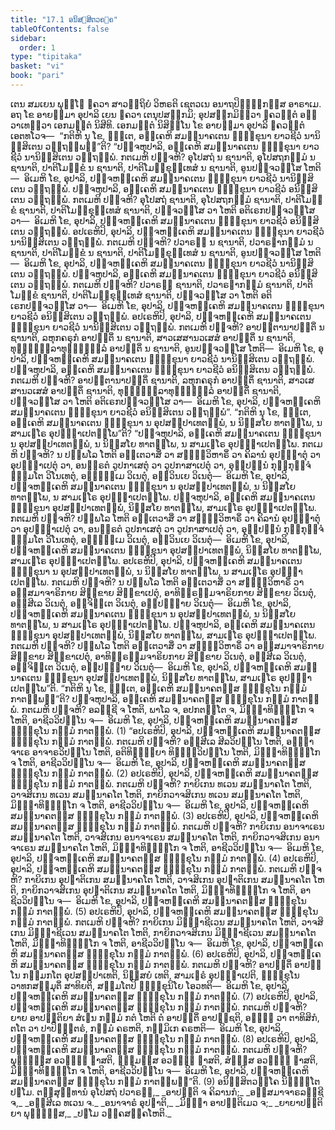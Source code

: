 ```yaml
---
title: "17.1 ອນິສ຺ສິຕວຄ຺ຄ"
tableOfContents: false
sidebar:
  order: 1
type: "tipitaka"
basket: "vi"
book: "pari"
---
```



<DynamicBreadcrumb />

<Division number="417" book="pari">

<Paragraph number="1939" book="pari">
ເຕນ ສມເຍນ ພຸທ຺ໂຘ ຠຄວາ ສາວຕ຺ຖິຍໍ ວິຫຣຕິ ເຊຕວເນ ອນາຖປິຓ຺ຑິກສ຺ສ ອາຣາເມ. ອຖ ໂຂ ອາຍສ຺ມາ ອຸປາລິ ເຍນ ຠຄວາ ເຕນຸປສງ຺ກມິ; ອຸປສງ຺ກມິຕ຺ວາ ຠຄວນ຺ຕໍ ອຠິວາເທຕ຺ວາ ເອກມນ຺ຕໍ ນິສີທິ. ເອກມນ຺ຕໍ ນິສິນ຺ໂນ ໂຂ ອາຍສ຺ມາ ອຸປາລິ ຠຄວນ຺ຕໍ ເອຕທໂວຈ—  “ກຕິຫິ ນຸ ໂຂ, ຠນ຺ເຕ, ອງ຺ເຄຫິ ສມນ຺ນາຄເຕນ ຠິກ຺ຂຸນາ ຍາວຊີວໍ ນານິສ຺ສິເຕນ ວຕ຺ຖພ຺ພນ຺”ຕິ?
</Paragraph>

<Paragraph number="1940" book="pari">
“ປຎ຺ຈຫຸປາລິ, ອງ຺ເຄຫິ ສມນ຺ນາຄເຕນ ຠິກ຺ຂຸນາ ຍາວຊີວໍ ນານິສ຺ສິເຕນ ວຕ຺ຖພ຺ພໍ. ກຕເມຫິ ປຎ຺ຈຫິ? ອຸໂປສຖໍ ນ ຊານາຕິ, ອຸໂປສຖກມ຺ມໍ ນ ຊານາຕິ, ປາຕິໂມກ຺ຂໍ ນ ຊານາຕິ, ປາຕິໂມກ຺ຂຸທ຺ເທສໍ ນ ຊານາຕິ, ອູນປຎ຺ຈວສ຺ໂສ ໂຫຕິ—  ອິເມຫິ ໂຂ, ອຸປາລິ, ປຎ຺ຈຫງ຺ເຄຫິ ສມນ຺ນາຄເຕນ ຠິກ຺ຂຸນາ ຍາວຊີວໍ ນານິສ຺ສິເຕນ ວຕ຺ຖພ຺ພໍ. ປຎ຺ຈຫຸປາລິ, ອງ຺ເຄຫິ ສມນ຺ນາຄເຕນ ຠິກ຺ຂຸນາ ຍາວຊີວໍ ອນິສ຺ສິເຕນ ວຕ຺ຖພ຺ພໍ. ກຕເມຫິ ປຎ຺ຈຫິ? ອຸໂປສຖໍ ຊານາຕິ, ອຸໂປສຖກມ຺ມໍ ຊານາຕິ, ປາຕິໂມກ຺ຂໍ ຊານາຕິ, ປາຕິໂມກ຺ຂຸທ຺ເທສໍ ຊານາຕິ, ປຎ຺ຈວສ຺ໂສ ວາ ໂຫຕິ ອຕິເຣກປຎ຺ຈວສ຺ໂສ ວາ—  ອິເມຫິ ໂຂ, ອຸປາລິ, ປຎ຺ຈຫງ຺ເຄຫິ ສມນ຺ນາຄເຕນ ຠິກ຺ຂຸນາ ຍາວຊີວໍ ອນິສ຺ສິເຕນ ວຕ຺ຖພ຺ພໍ.
</Paragraph>

<Paragraph number="1941" book="pari">
ອປເຣຫິປິ, ອຸປາລິ, ປຎ຺ຈຫງ຺ເຄຫິ ສມນ຺ນາຄເຕນ ຠິກ຺ຂຸນາ ຍາວຊີວໍ ນານິສ຺ສິເຕນ ວຕ຺ຖພ຺ພໍ. ກຕເມຫິ ປຎ຺ຈຫິ? ປວາຣຓໍ ນ ຊານາຕິ, ປວາຣຓາກມ຺ມໍ ນ ຊານາຕິ, ປາຕິໂມກ຺ຂໍ ນ ຊານາຕິ, ປາຕິໂມກ຺ຂຸທ຺ເທສໍ ນ ຊານາຕິ, ອູນປຎ຺ຈວສ຺ໂສ ໂຫຕິ—  ອິເມຫິ ໂຂ, ອຸປາລິ, ປຎ຺ຈຫງ຺ເຄຫິ ສມນ຺ນາຄເຕນ ຠິກ຺ຂຸນາ ຍາວຊີວໍ ນານິສ຺ສິເຕນ ວຕ຺ຖພ຺ພໍ. ປຎ຺ຈຫຸປາລິ, ອງ຺ເຄຫິ ສມນ຺ນາຄເຕນ ຠິກ຺ຂຸນາ ຍາວຊີວໍ ອນິສ຺ສິເຕນ ວຕ຺ຖພ຺ພໍ. ກຕເມຫິ ປຎ຺ຈຫິ? ປວາຣຓໍ ຊານາຕິ, ປວາຣຓາກມ຺ມໍ ຊານາຕິ, ປາຕິໂມກ຺ຂໍ ຊານາຕິ, ປາຕິໂມກ຺ຂຸທ຺ເທສໍ ຊານາຕິ, ປຎ຺ຈວສ຺ໂສ ວາ ໂຫຕິ ອຕິເຣກປຎ຺ຈວສ຺ໂສ ວາ—  ອິເມຫິ ໂຂ, ອຸປາລິ, ປຎ຺ຈຫງ຺ເຄຫິ ສມນ຺ນາຄເຕນ ຠິກ຺ຂຸນາ ຍາວຊີວໍ ອນິສ຺ສິເຕນ ວຕ຺ຖພ຺ພໍ.
</Paragraph>

<Paragraph number="1942" book="pari">
ອປເຣຫິປິ, ອຸປາລິ, ປຎ຺ຈຫງ຺ເຄຫິ ສມນ຺ນາຄເຕນ ຠິກ຺ຂຸນາ ຍາວຊີວໍ ນານິສ຺ສິເຕນ ວຕ຺ຖພ຺ພໍ. ກຕເມຫິ ປຎ຺ຈຫິ? ອາປຕ຺ຕານາປຕ຺ຕິໍ ນ ຊານາຕິ, ລຫຸກຄຣຸກໍ ອາປຕ຺ຕິໍ ນ ຊານາຕິ, ສາວເສສານວເສສໍ ອາປຕ຺ຕິໍ ນ ຊານາຕິ, ທຸຏ຺ຐຸລ຺ລາທຸຏ຺ຐຸລ຺ລໍ ອາປຕ຺ຕິໍ ນ ຊານາຕິ, ອູນປຎ຺ຈວສ຺ໂສ ໂຫຕິ—  ອິເມຫິ ໂຂ, ອຸປາລິ, ປຎ຺ຈຫງ຺ເຄຫິ ສມນ຺ນາຄເຕນ ຠິກ຺ຂຸນາ ຍາວຊີວໍ ນານິສ຺ສິເຕນ ວຕ຺ຖພ຺ພໍ. ປຎ຺ຈຫຸປາລິ, ອງ຺ເຄຫິ ສມນ຺ນາຄເຕນ ຠິກ຺ຂຸນາ ຍາວຊີວໍ ອນິສ຺ສິເຕນ ວຕ຺ຖພ຺ພໍ. ກຕເມຫິ ປຎ຺ຈຫິ? ອາປຕ຺ຕານາປຕ຺ຕິໍ ຊານາຕິ, ລຫຸກຄຣຸກໍ ອາປຕ຺ຕິໍ ຊານາຕິ, ສາວເສສານວເສສໍ ອາປຕ຺ຕິໍ ຊານາຕິ, ທຸຏ຺ຐຸລ຺ລາທຸຏ຺ຐຸລ຺ລໍ ອາປຕ຺ຕິໍ ຊານາຕິ, ປຎ຺ຈວສ຺ໂສ ວາ ໂຫຕິ ອຕິເຣກປຎ຺ຈວສ຺ໂສ ວາ—  ອິເມຫິ ໂຂ, ອຸປາລິ, ປຎ຺ຈຫງ຺ເຄຫິ ສມນ຺ນາຄເຕນ ຠິກ຺ຂຸນາ ຍາວຊີວໍ ອນິສ຺ສິເຕນ ວຕ຺ຖພ຺ພໍ”.
</Paragraph>

</Division>
<Division number="418" book="pari">

<Paragraph number="1943" book="pari">
“ກຕິຫິ ນຸ ໂຂ, ຠນ຺ເຕ, ອງ຺ເຄຫິ ສມນ຺ນາຄເຕນ ຠິກ຺ຂຸນາ ນ ອຸປສມ຺ປາເທຕພ຺ພໍ, ນ ນິສ຺ສໂຍ ທາຕພ຺ໂພ, ນ ສາມເຓໂຣ ອຸປຏ຺ຐາເປຕພ຺ໂພ”ຕິ?
</Paragraph>

<Paragraph number="1944" book="pari">
“ປຎ຺ຈຫຸປາລິ, ອງ຺ເຄຫິ ສມນ຺ນາຄເຕນ ຠິກ຺ຂຸນາ ນ ອຸປສມ຺ປາເທຕພ຺ພໍ, ນ ນິສ຺ສໂຍ ທາຕພ຺ໂພ, ນ ສາມເຓໂຣ ອຸປຏ຺ຐາເປຕພ຺ໂພ. ກຕເມຫິ ປຎ຺ຈຫິ? ນ ປຏິພໂລ ໂຫຕິ ອນ຺ເຕວາສິໍ ວາ ສທ຺ຘິວິຫາຣິໍ ວາ ຄິລານໍ ອຸປຏ຺ຐາຕຸໍ ວາ ອຸປຏ຺ຐາເປຕຸໍ ວາ, ອນຠິຣຕໍ ວູປກາເສຕຸໍ ວາ ວູປກາສາເປຕຸໍ ວາ, ອຸປ຺ປນ຺ນໍ ກຸກ຺ກຸຈ຺ຈໍ ຘມ຺ມໂຕ ວິໂນເທຕຸໍ, ອຠິຘມ຺ເມ ວິເນຕຸໍ, ອຠິວິນເຍ ວິເນຕຸໍ—  ອິເມຫິ ໂຂ, ອຸປາລິ, ປຎ຺ຈຫງ຺ເຄຫິ ສມນ຺ນາຄເຕນ ຠິກ຺ຂຸນາ ນ ອຸປສມ຺ປາເທຕພ຺ພໍ, ນ ນິສ຺ສໂຍ ທາຕພ຺ໂພ, ນ ສາມເຓໂຣ ອຸປຏ຺ຐາເປຕພ຺ໂພ. ປຎ຺ຈຫຸປາລິ, ອງ຺ເຄຫິ ສມນ຺ນາຄເຕນ ຠິກ຺ຂຸນາ ອຸປສມ຺ປາເທຕພ຺ພໍ, ນິສ຺ສໂຍ ທາຕພ຺ໂພ, ສາມເຓໂຣ ອຸປຏ຺ຐາເປຕພ຺ໂພ. ກຕເມຫິ ປຎ຺ຈຫິ? ປຏິພໂລ ໂຫຕິ ອນ຺ເຕວາສິໍ ວາ ສທ຺ຘິວິຫາຣິໍ ວາ ຄິລານໍ ອຸປຏ຺ຐາຕຸໍ ວາ ອຸປຏ຺ຐາເປຕຸໍ ວາ, ອນຠິຣຕໍ ວູປກາເສຕຸໍ ວາ ວູປກາສາເປຕຸໍ ວາ, ອຸປ຺ປນ຺ນໍ ກຸກ຺ກຸຈ຺ຈໍ ຘມ຺ມໂຕ ວິໂນເທຕຸໍ, ອຠິຘມ຺ເມ ວິເນຕຸໍ, ອຠິວິນເຍ ວິເນຕຸໍ—  ອິເມຫິ ໂຂ, ອຸປາລິ, ປຎ຺ຈຫງ຺ເຄຫິ ສມນ຺ນາຄເຕນ ຠິກ຺ຂຸນາ ອຸປສມ຺ປາເທຕພ຺ພໍ, ນິສ຺ສໂຍ ທາຕພ຺ໂພ, ສາມເຓໂຣ ອຸປຏ຺ຐາເປຕພ຺ໂພ.
</Paragraph>

<Paragraph number="1945" book="pari">
ອປເຣຫິປິ, ອຸປາລິ, ປຎ຺ຈຫງ຺ເຄຫິ ສມນ຺ນາຄເຕນ ຠິກ຺ຂຸນາ ນ ອຸປສມ຺ປາເທຕພ຺ພໍ, ນ ນິສ຺ສໂຍ ທາຕພ຺ໂພ, ນ ສາມເຓໂຣ ອຸປຏ຺ຐາເປຕພ຺ໂພ. ກຕເມຫິ ປຎ຺ຈຫິ? ນ ປຏິພໂລ ໂຫຕິ ອນ຺ເຕວາສິໍ ວາ ສທ຺ຘິວິຫາຣິໍ ວາ ອຠິສມາຈາຣິກາຍ ສິກ຺ຂາຍ ສິກ຺ຂາເປຕຸໍ, ອາທິພ຺ຣຫ຺ມຈາຣິຍກາຍ ສິກ຺ຂາຍ ວິເນຕຸໍ, ອຘິສີເລ ວິເນຕຸໍ, ອຘິຈິຕ຺ເຕ ວິເນຕຸໍ, ອຘິປຎ຺ຎາຍ ວິເນຕຸໍ—  ອິເມຫິ ໂຂ, ອຸປາລິ, ປຎ຺ຈຫງ຺ເຄຫິ ສມນ຺ນາຄເຕນ ຠິກ຺ຂຸນາ ນ ອຸປສມ຺ປາເທຕພ຺ພໍ, ນ ນິສ຺ສໂຍ ທາຕພ຺ໂພ, ນ ສາມເຓໂຣ ອຸປຏ຺ຐາເປຕພ຺ໂພ. ປຎ຺ຈຫຸປາລິ, ອງ຺ເຄຫິ ສມນ຺ນາຄເຕນ ຠິກ຺ຂຸນາ ອຸປສມ຺ປາເທຕພ຺ພໍ, ນິສ຺ສໂຍ ທາຕພ຺ໂພ, ສາມເຓໂຣ ອຸປຏ຺ຐາເປຕພ຺ໂພ. ກຕເມຫິ ປຎ຺ຈຫິ? ປຏິພໂລ ໂຫຕິ ອນ຺ເຕວາສິໍ ວາ ສທ຺ຘິວິຫາຣິໍ ວາ ອຠິສມາຈາຣິກາຍ ສິກ຺ຂາຍ ສິກ຺ຂາເປຕຸໍ, ອາທິພ຺ຣຫ຺ມຈາຣິຍກາຍ ສິກ຺ຂາຍ ວິເນຕຸໍ, ອຘິສີເລ ວິເນຕຸໍ, ອຘິຈິຕ຺ເຕ ວິເນຕຸໍ, ອຘິປຎ຺ຎາຍ ວິເນຕຸໍ—  ອິເມຫິ ໂຂ, ອຸປາລິ, ປຎ຺ຈຫງ຺ເຄຫິ ສມນ຺ນາຄເຕນ ຠິກ຺ຂຸນາ ອຸປສມ຺ປາເທຕພ຺ພໍ, ນິສ຺ສໂຍ ທາຕພ຺ໂພ, ສາມເຓໂຣ ອຸປຏ຺ຐາເປຕພ຺ໂພ”ຕິ.
</Paragraph>

</Division>
<Division number="419" book="pari">

<Paragraph number="1946" book="pari">
“ກຕິຫິ ນຸ ໂຂ, ຠນ຺ເຕ, ອງ຺ເຄຫິ ສມນ຺ນາຄຕສ຺ສ ຠິກ຺ຂຸໂນ ກມ຺ມໍ ກາຕພ຺ພນ຺”ຕິ?
</Paragraph>

<Paragraph number="1947" book="pari">
ປຎ຺ຈຫຸປາລິ, ອງ຺ເຄຫິ ສມນ຺ນາຄຕສ຺ສ ຠິກ຺ຂຸໂນ ກມ຺ມໍ ກາຕພ຺ພໍ. ກຕເມຫິ ປຎ຺ຈຫິ? ອລຊ຺ຊີ ຈ ໂຫຕິ, ພາໂລ ຈ, ອປກຕຕ຺ໂຕ ຈ, ມິຈ຺ຉາທິຏ຺ຐິໂກ ຈ ໂຫຕິ, ອາຊີວວິປນ຺ໂນ ຈ—  ອິເມຫິ ໂຂ, ອຸປາລິ, ປຎ຺ຈຫງ຺ເຄຫິ ສມນ຺ນາຄຕສ຺ສ ຠິກ຺ຂຸໂນ ກມ຺ມໍ ກາຕພ຺ພໍ. (1)
</Paragraph>

<Paragraph number="1948" book="pari">
“ອປເຣຫິປິ, ອຸປາລິ, ປຎ຺ຈຫງ຺ເຄຫິ ສມນ຺ນາຄຕສ຺ສ ຠິກ຺ຂຸໂນ ກມ຺ມໍ ກາຕພ຺ພໍ. ກຕເມຫິ ປຎ຺ຈຫິ? ອຘິສີເລ ສີລວິປນ຺ໂນ ໂຫຕິ, ອຊ຺ຌາຈາເຣ ອາຈາຣວິປນ຺ໂນ ໂຫຕິ, ອຕິທິຏ຺ຐິຍາ ທິຏ຺ຐິວິປນ຺ໂນ ໂຫຕິ, ມິຈ຺ຉາທິຏ຺ຐິໂກ ຈ ໂຫຕິ, ອາຊີວວິປນ຺ໂນ ຈ—  ອິເມຫິ ໂຂ, ອຸປາລິ, ປຎ຺ຈຫງ຺ເຄຫິ ສມນ຺ນາຄຕສ຺ສ ຠິກ຺ຂຸໂນ ກມ຺ມໍ ກາຕພ຺ພໍ. (2)
</Paragraph>

<Paragraph number="1949" book="pari">
ອປເຣຫິປິ, ອຸປາລິ, ປຎ຺ຈຫງ຺ເຄຫິ ສມນ຺ນາຄຕສ຺ສ ຠິກ຺ຂຸໂນ ກມ຺ມໍ ກາຕພ຺ພໍ. ກຕເມຫິ ປຎ຺ຈຫິ? ກາຍິເກນ ທເວນ ສມນ຺ນາຄໂຕ ໂຫຕິ, ວາຈສິເກນ ທເວນ ສມນ຺ນາຄໂຕ ໂຫຕິ, ກາຍິກວາຈສິເກນ ທເວນ ສມນ຺ນາຄໂຕ ໂຫຕິ, ມິຈ຺ຉາທິຏ຺ຐິໂກ ຈ ໂຫຕິ, ອາຊີວວິປນ຺ໂນ ຈ—  ອິເມຫິ ໂຂ, ອຸປາລິ, ປຎ຺ຈຫງ຺ເຄຫິ ສມນ຺ນາຄຕສ຺ສ ຠິກ຺ຂຸໂນ ກມ຺ມໍ ກາຕພ຺ພໍ. (3)
</Paragraph>

<Paragraph number="1950" book="pari">
ອປເຣຫິປິ, ອຸປາລິ, ປຎ຺ຈຫງ຺ເຄຫິ ສມນ຺ນາຄຕສ຺ສ ຠິກ຺ຂຸໂນ ກມ຺ມໍ ກາຕພ຺ພໍ. ກຕເມຫິ ປຎ຺ຈຫິ? ກາຍິເກນ ອນາຈາເຣນ ສມນ຺ນາຄໂຕ ໂຫຕິ, ວາຈສິເກນ ອນາຈາເຣນ ສມນ຺ນາຄໂຕ ໂຫຕິ, ກາຍິກວາຈສິເກນ ອນາຈາເຣນ ສມນ຺ນາຄໂຕ ໂຫຕິ, ມິຈ຺ຉາທິຏ຺ຐິໂກ ຈ ໂຫຕິ, ອາຊີວວິປນ຺ໂນ ຈ—  ອິເມຫິ ໂຂ, ອຸປາລິ, ປຎ຺ຈຫງ຺ເຄຫິ ສມນ຺ນາຄຕສ຺ສ ຠິກ຺ຂຸໂນ ກມ຺ມໍ ກາຕພ຺ພໍ. (4)
</Paragraph>

<Paragraph number="1951" book="pari">
ອປເຣຫິປິ, ອຸປາລິ, ປຎ຺ຈຫງ຺ເຄຫິ ສມນ຺ນາຄຕສ຺ສ ຠິກ຺ຂຸໂນ ກມ຺ມໍ ກາຕພ຺ພໍ. ກຕເມຫິ ປຎ຺ຈຫິ? ກາຍິເກນ ອຸປຆາຕິເກນ ສມນ຺ນາຄໂຕ ໂຫຕິ, ວາຈສິເກນ ອຸປຆາຕິເກນ ສມນ຺ນາຄໂຕ ໂຫຕິ, ກາຍິກວາຈສິເກນ ອຸປຆາຕິເກນ ສມນ຺ນາຄໂຕ ໂຫຕິ, ມິຈ຺ຉາທິຏ຺ຐິໂກ ຈ ໂຫຕິ, ອາຊີວວິປນ຺ໂນ ຈ—  ອິເມຫິ ໂຂ, ອຸປາລິ, ປຎ຺ຈຫງ຺ເຄຫິ ສມນ຺ນາຄຕສ຺ສ ຠິກ຺ຂຸໂນ ກມ຺ມໍ ກາຕພ຺ພໍ. (5)
</Paragraph>

<Paragraph number="1952" book="pari">
ອປເຣຫິປິ, ອຸປາລິ, ປຎ຺ຈຫງ຺ເຄຫິ ສມນ຺ນາຄຕສ຺ສ ຠິກ຺ຂຸໂນ ກມ຺ມໍ ກາຕພ຺ພໍ. ກຕເມຫິ ປຎ຺ຈຫິ? ກາຍິເກນ ມິຈ຺ຉາຊີເວນ ສມນ຺ນາຄໂຕ ໂຫຕິ, ວາຈສິເກນ ມິຈ຺ຉາຊີເວນ ສມນ຺ນາຄໂຕ ໂຫຕິ, ກາຍິກວາຈສິເກນ ມິຈ຺ຉາຊີເວນ ສມນ຺ນາຄໂຕ ໂຫຕິ, ມິຈ຺ຉາທິຏ຺ຐິໂກ ຈ ໂຫຕິ, ອາຊີວວິປນ຺ໂນ ຈ—  ອິເມຫິ ໂຂ, ອຸປາລິ, ປຎ຺ຈຫງ຺ເຄຫິ ສມນ຺ນາຄຕສ຺ສ ຠິກ຺ຂຸໂນ ກມ຺ມໍ ກາຕພ຺ພໍ. (6)
</Paragraph>

<Paragraph number="1953" book="pari">
ອປເຣຫິປິ, ອຸປາລິ, ປຎ຺ຈຫງ຺ເຄຫິ ສມນ຺ນາຄຕສ຺ສ ຠິກ຺ຂຸໂນ ກມ຺ມໍ ກາຕພ຺ພໍ. ກຕເມຫິ ປຎ຺ຈຫິ? ອາປຕ຺ຕິໍ ອາປນ຺ໂນ ກມ຺ມກໂຕ ອຸປສມ຺ປາເທຕິ, ນິສ຺ສຍໍ ເທຕິ, ສາມເຓຣໍ ອຸປຏ຺ຐາເປຕິ, ຠິກ຺ຂຸໂນວາທກສມ຺ມຸຕິໍ ສາທິຍຕິ, ສມ຺ມໂຕປິ ຠິກ຺ຂຸນິໂຍ ໂອວທຕິ—  ອິເມຫິ ໂຂ, ອຸປາລິ, ປຎ຺ຈຫງ຺ເຄຫິ ສມນ຺ນາຄຕສ຺ສ ຠິກ຺ຂຸໂນ ກມ຺ມໍ ກາຕພ຺ພໍ. (7)
</Paragraph>

<Paragraph number="1954" book="pari">
ອປເຣຫິປິ, ອຸປາລິ, ປຎ຺ຈຫງ຺ເຄຫິ ສມນ຺ນາຄຕສ຺ສ ຠິກ຺ຂຸໂນ ກມ຺ມໍ ກາຕພ຺ພໍ. ກຕເມຫິ ປຎ຺ຈຫິ? ຍາຍ ອາປຕ຺ຕິຍາ ສໍເຆນ ກມ຺ມໍ ກຕໍ ໂຫຕິ ຕໍ ອາປຕ຺ຕິໍ ອາປຊ຺ຊຕິ, ອຎ຺ຎໍ ວາ ຕາທິສິກໍ, ຕໂຕ ວາ ປາປິຏ຺ຐຕຣໍ, ກມ຺ມໍ ຄຣຫຕິ, ກມ຺ມິເກ ຄຣຫຕິ—  ອິເມຫິ ໂຂ, ອຸປາລິ, ປຎ຺ຈຫງ຺ເຄຫິ ສມນ຺ນາຄຕສ຺ສ ຠິກ຺ຂຸໂນ ກມ຺ມໍ ກາຕພ຺ພໍ. (8)
</Paragraph>

<Paragraph number="1955" book="pari">
ອປເຣຫິປິ, ອຸປາລິ, ປຎ຺ຈຫງ຺ເຄຫິ ສມນ຺ນາຄຕສ຺ສ ຠິກ຺ຂຸໂນ ກມ຺ມໍ ກາຕພ຺ພໍ. ກຕເມຫິ ປຎ຺ຈຫິ? ພຸທ຺ຘສ຺ສ ອວຓ຺ຓໍ ຠາສຕິ, ຘມ຺ມສ຺ສ ອວຓ຺ຓໍ ຠາສຕິ, ສໍຆສ຺ສ ອວຓ຺ຓໍ ຠາສຕິ, ມິຈ຺ຉາທິຏ຺ຐິໂກ ຈ ໂຫຕິ, ອາຊີວວິປນ຺ໂນ ຈ—  ອິເມຫິ ໂຂ, ອຸປາລິ, ປຎ຺ຈຫງ຺ເຄຫິ ສມນ຺ນາຄຕສ຺ສ ຠິກ຺ຂຸໂນ ກມ຺ມໍ ກາຕພ຺ພນ຺”ຕິ. (9)

</Paragraph>
</Division>

<Paragraph number="1956" type="center" book="pari">
ອນິສ຺ສິຕວຄ຺ໂຄ ນິຏ຺ຐິໂຕ ປຐໂມ.



</Paragraph>

<Paragraph number="1957" type="center" book="pari">
ຕສ຺ສຸທ຺ທານໍ


</Paragraph>

<Paragraph number="1958" type="verses" book="pari">
ອຸໂປສຖໍ ປວາຣຓໍ,_  
_ອາປຕ຺ຕິ ຈ ຄິລານກໍ;_  
_ອຠິສມາຈາຣລຊ຺ຊີ ຈ,_  
_ອຘິສີເລ ທເວນ ຈ._  

</Paragraph>

<Paragraph number="1959" type="verses" book="pari">
_ອນາຈາຣໍ ອຸປຆາຕິ,_  
_ມິຈ຺ຉາ ອາປຕ຺ຕິເມວ ຈ;_  
_ຍາຍາປຕ຺ຕິຍາ ພຸທ຺ຘສ຺ສ,_  
_ປຐໂມ ວຄ຺ຄສງ຺ຄໂຫຕິ._
</Paragraph>